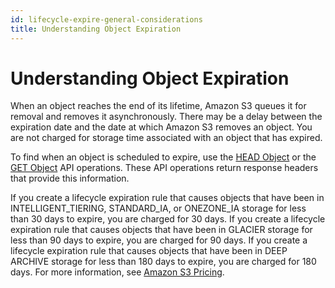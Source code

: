 ```yaml
---
id: lifecycle-expire-general-considerations
title: Understanding Object Expiration
---
```

# Understanding Object Expiration<a name="lifecycle-expire-general-considerations"></a>

 When an object reaches the end of its lifetime, Amazon S3 queues it for removal and removes it asynchronously\. There may be a delay between the expiration date and the date at which Amazon S3 removes an object\. You are not charged for storage time associated with an object that has expired\. 

 To find when an object is scheduled to expire, use the [HEAD Object](https://docs.aws.amazon.com/AmazonS3/latest/API/RESTObjectHEAD.html) or the [GET Object](https://docs.aws.amazon.com/AmazonS3/latest/API/RESTObjectGET.html) API operations\. These API operations return response headers that provide this information\. 

If you create a lifecycle expiration rule that causes objects that have been in INTELLIGENT\_TIERING, STANDARD\_IA, or ONEZONE\_IA storage for less than 30 days to expire, you are charged for 30 days\. If you create a lifecycle expiration rule that causes objects that have been in GLACIER storage for less than 90 days to expire, you are charged for 90 days\. If you create a lifecycle expiration rule that causes objects that have been in DEEP ARCHIVE storage for less than 180 days to expire, you are charged for 180 days\. For more information, see [Amazon S3 Pricing](https://aws.amazon.com/s3/pricing/)\.